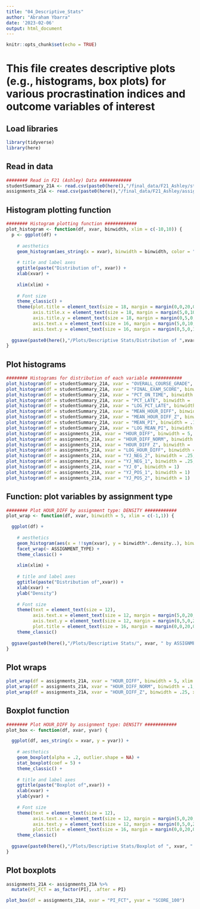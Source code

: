 ```yaml
---
title: "04_Descriptive_Stats"
author: "Abraham Ybarra"
date: '2023-02-06'
output: html_document
---
```


```r
knitr::opts_chunk$set(echo = TRUE)
```

# This file creates descriptive plots (e.g., histograms, box plots) for various procrastination indices and outcome variables of interest

## Load libraries

```r
library(tidyverse)
library(here)
```

## Read in data

```r
######## Read in F21 (Ashley) Data ############
studentSummary_21A <- read.csv(paste0(here(),"/final_data/F21_Ashley/studentSummary.csv"), header = TRUE)
assignments_21A <- read.csv(paste0(here(),"/final_data/F21_Ashley/assignments.csv"), header = TRUE, numerals = "no.loss")
```

## Histogram plotting function

```r
######## Histogram plotting function ############
plot_histogram <- function(df, xvar, binwidth, xlim = c(-10,10)) {
  p <- ggplot(df) +
    
    # aesthetics
    geom_histogram(aes_string(x = xvar), binwidth = binwidth, color = "blue", fill = "blue", alpha = .5) +
      
    # title and label axes
    ggtitle(paste("Distribution of", xvar)) +
    xlab(xvar) +
    
    xlim(xlim) +
    
    # Font size 
    theme_classic() +
    theme(plot.title = element_text(size = 18, margin = margin(0,0,20,0)),
          axis.title.x = element_text(size = 18, margin = margin(5,0,10,0)),
          axis.title.y = element_text(size = 18, margin = margin(0,5,0,10)),
          axis.text.x = element_text(size = 16, margin = margin(5,0,10,0)),
          axis.text.y = element_text(size = 16, margin = margin(0,5,0,10))) 
    
  ggsave(paste0(here(),"/Plots/Descriptive Stats/Distribution of ",xvar,".jpeg"))
}
```


## Plot histograms 
```r
######## Histograms for distribution of each variable ############
plot_histogram(df = studentSummary_21A, xvar = "OVERALL_COURSE_GRADE", binwidth = 5, xlim = c(0,100))
plot_histogram(df = studentSummary_21A, xvar = "FINAL_EXAM_SCORE", binwidth = 5, xlim = c(0,100))
plot_histogram(df = studentSummary_21A, xvar = "PCT_ON_TIME", binwidth = .05, xlim = c(0,1))
plot_histogram(df = studentSummary_21A, xvar = "PCT_LATE", binwidth = .05, xlim = c(0,.5))
plot_histogram(df = studentSummary_21A, xvar = "LOG_PCT_LATE", binwidth = 1, xlim = c(-7,2))
plot_histogram(df = studentSummary_21A, xvar = "MEAN_HOUR_DIFF", binwidth = 5, xlim = c(-100,100))
plot_histogram(df = studentSummary_21A, xvar = "MEAN_HOUR_DIFF_Z", binwidth = .25, xlim = c(-2,2))
plot_histogram(df = studentSummary_21A, xvar = "MEAN_PI", binwidth = .1, xlim = c(0,1))
plot_histogram(df = studentSummary_21A, xvar = "LOG_MEAN_PI", binwidth = .5, xlim = c(-5,1))
plot_histogram(df = assignments_21A, xvar = "HOUR_DIFF", binwidth = 5, xlim = c(-200,200))
plot_histogram(df = assignments_21A, xvar = "HOUR_DIFF_NORM", binwidth = .1, xlim = c(-1,1))
plot_histogram(df = assignments_21A, xvar = "HOUR_DIFF_Z", binwidth = .25, xlim = c(-3,3))
plot_histogram(df = assignments_21A, xvar = "LOG_HOUR_DIFF", binwidth = .25, xlim = c(2,6))
plot_histogram(df = assignments_21A, xvar = "YJ_NEG_2", binwidth = .25, xlim = c(-1.5,1.5))
plot_histogram(df = assignments_21A, xvar = "YJ_NEG_1", binwidth = .25, xlim = c(-1.5,1.5))
plot_histogram(df = assignments_21A, xvar = "YJ_0", binwidth = 1)
plot_histogram(df = assignments_21A, xvar = "YJ_POS_1", binwidth = 1)
plot_histogram(df = assignments_21A, xvar = "YJ_POS_2", binwidth = 1)
```

## Function: plot variables by assignment type

```r
######## Plot HOUR_DIFF by assignment type: DENSITY ############
plot_wrap <- function(df, xvar, binwidth = 5, xlim = c(-1,1)) {

  ggplot(df) +
      
    # aesthetics
    geom_histogram(aes(x = !!sym(xvar), y = binwidth*..density..), binwidth = binwidth, color = "blue", fill = "blue", alpha = .5) +
    facet_wrap(~ ASSIGNMENT_TYPE) +
    theme_classic() +
    
    xlim(xlim) +
        
    # title and label axes
    ggtitle(paste("Distribution of",xvar)) +
    xlab(xvar) +
    ylab("Density")
      
    # Font size
    theme(text = element_text(size = 12),
          axis.text.x = element_text(size = 12, margin = margin(5,0,20,0)),
          axis.text.y = element_text(size = 12, margin = margin(0,5,0,20)),
          plot.title = element_text(size = 16, margin = margin(0,0,20,0), hjust = 0.5)) +
    theme_classic()
      
  ggsave(paste0(here(),"/Plots/Descriptive Stats/", xvar, " by ASSIGNMENT_TYPE.jpeg"))
}
```

## Plot wraps

```r
plot_wrap(df = assignments_21A, xvar = "HOUR_DIFF", binwidth = 5, xlim = c(-100,100))
plot_wrap(df = assignments_21A, xvar = "HOUR_DIFF_NORM", binwidth = .1, xlim = c(-1,1))
plot_wrap(df = assignments_21A, xvar = "HOUR_DIFF_Z", binwidth = .25, xlim = c(-3,3))
```

## Boxplot function

```r
######## Plot HOUR_DIFF by assignment type: DENSITY ############
plot_box <- function(df, xvar, yvar) {

  ggplot(df, aes_string(x = xvar, y = yvar)) +
      
    # aesthetics
    geom_boxplot(alpha = .2, outlier.shape = NA) +
    stat_boxplot(coef = 5) + 
    theme_classic() +
        
    # title and label axes
    ggtitle(paste("Boxplot of",xvar)) +
    xlab(xvar) +
    ylab(yvar) +
      
    # Font size
    theme(text = element_text(size = 12),
          axis.text.x = element_text(size = 12, margin = margin(5,0,20,0)),
          axis.text.y = element_text(size = 12, margin = margin(0,5,0,20)),
          plot.title = element_text(size = 16, margin = margin(0,0,20,0), hjust = 0.5)) +
    theme_classic()
      
  ggsave(paste0(here(),"/Plots/Descriptive Stats/Boxplot of ", xvar, ".jpeg"))
}
```

## Plot boxplots

```r
assignments_21A <- assignments_21A %>%
  mutate(PI_FCT = as_factor(PI), .after = PI)

plot_box(df = assignments_21A, xvar = "PI_FCT", yvar = "SCORE_100")
```




